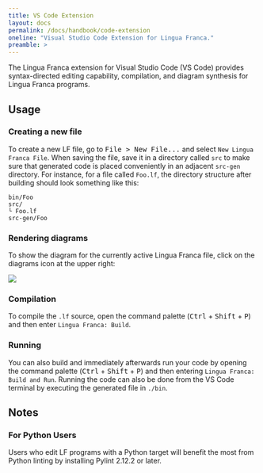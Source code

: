 ```yaml
---
title: VS Code Extension
layout: docs
permalink: /docs/handbook/code-extension
oneline: "Visual Studio Code Extension for Lingua Franca."
preamble: >
---
```


The Lingua Franca extension for Visual Studio Code (VS Code) provides syntax-directed editing capability, compilation, and diagram synthesis for Lingua Franca programs.

## Usage

### Creating a new file

To create a new LF file, go to <kbd>File > New File...</kbd> and select `New Lingua Franca File`. When saving the file, save it in a directory called `src` to make sure that generated code is placed conveniently in an adjacent `src-gen` directory. For instance, for a file called `Foo.lf`, the directory structure after building should look something like this:

```
bin/Foo
src/
└ Foo.lf
src-gen/Foo
```

### Rendering diagrams

To show the diagram for the currently active Lingua Franca file, click on the diagrams icon at the upper right:

<img src="../../img/vs_code/diagram-icon-dark-mode.png" class="icon" />

### Compilation

To compile the `.lf` source, open the command palette (<kbd>Ctrl</kbd> + <kbd>Shift</kbd> + <kbd>P</kbd>) and then enter `Lingua Franca: Build`.

### Running

You can also build and immediately afterwards run your code by opening the command palette (<kbd>Ctrl</kbd> + <kbd>Shift</kbd> + <kbd>P</kbd>) and then entering `Lingua Franca: Build and Run`.
Running the code can also be done from the VS Code terminal by executing the generated file in `./bin`.

## Notes

### For Python Users

Users who edit LF programs with a Python target will benefit the most from Python linting by installing Pylint 2.12.2 or later.
